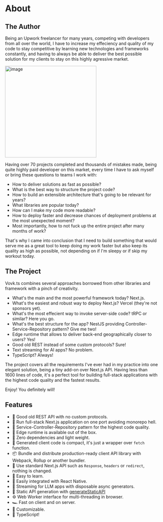 
# About

## The Author

Being an Upwork freelancer for many years, competing with developers from all
over the world, I have to increase my effeciency and quality of my code to stay
competitive by learning new technologies and frameworks constantly, and having to always be
able to deliver the best possible solution for my clients to stay on this highly agressive market.

<img className="rounded-lg mt-5" width="300" alt="image" src="https://github.com/finom/vovk.dev/assets/1082083/2f98fae2-f417-48f6-ba48-9a1a90516f39" />

Having over 70 projects completed and thousands of mistakes made, being quite highly paid developer on this market, every time I have to ask myself or bring these questions to teams I work with:

- How to deliver solutions as fast as possible?
- What is the best way to structure the project code?
- How to build an extensible architecture that's going to be relevant for years?
- What libraries are popular today?
- How can I make my code more readable?
- How to deploy faster and decrease chances of deployment problems at the most unexpected moment?
- Most importantly, how to not fuck up the entire project after many months of work?

That's why I came into conclusion that I need to build something that would serve me as a great tool to keep doing my work faster but also keep its quality as high as possible, not depending on if I'm sleepy or if skip my workout today.

## The Project

Vovk.ts combines several approaches borrowed from other libraries and framework with a pinch of creativity.

- What's the main and the most powerful framework today? Next.js.
- What's the easiest and robust way to deploy Next.js? Vercel (they're not sponsors yet).
- What's the most effecient way to invoke server-side code? tRPC or similar? Here you go.
- What's the best structure for the app? NestJS providing Controller-Service-Repository pattern? Give me two!
- Edge runtime that allows to deliver back-end geographically closer to users? Yes!
- Good old REST instead of some custom protocols? Sure!
- Text streaming for AI apps? No problem.
- TypeScript? Always!

The project covers all the requirements I've ever had in my practice into one elegant solution, being a tiny add-on over Next.js API.
Having less than 1600 lines of code, it's a perfect tool for building full-stack applications with the highest code quality and the fastest results.

Enjoy! You definitely will!

## Features

- 👵 Good old REST API with no custom protocols.
- 🚢 Run full-stack Next.js application on one port avoiding monorepo hell.
- 🧐 Service-Controller-Repository pattern for the highest code quality.
- 🚄 Edge runtime is available out of the box.
- 🌿 Zero dependencies and light weight.
- 🤏 Generated client code is compact, it's just a wrapper over `fetch` function.
- 📦 Bundle and distribute production-ready client API library with Webpack, Rollup or another bundler.
- 🤝 Use standard Next.js API such as `Response`, `headers` or `redirect`, nothing is changed.
- 🧠 Easy to learn.
- 📱 Easily integrated with React Native.
- 🤖 Streaming for LLM apps with disposable async generators.
- 📄 Static API generation with [generateStaticAPI](./api-reference#generatestaticapi)
- ⚙️ Web Worker interface for multi-threading in browser.
- 🏎️ Fast on client and on server.
- 🔧 Customizable.
- 🥰 TypeScript!